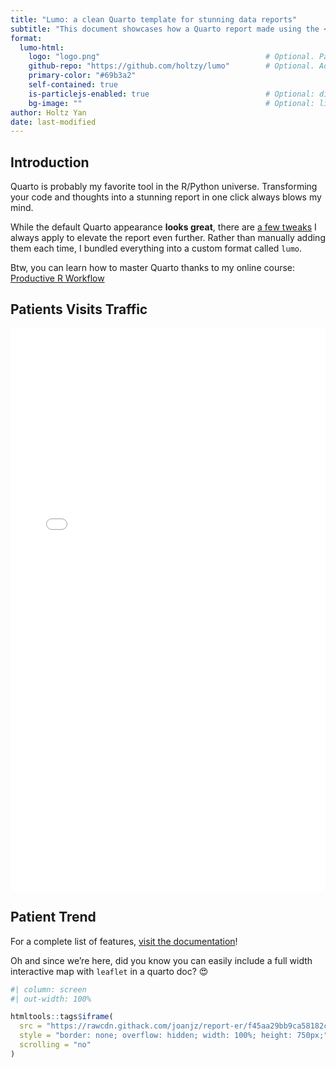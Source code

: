 ```yaml
---
title: "Lumo: a clean Quarto template for stunning data reports"
subtitle: "This document showcases how a Quarto report made using the <code>Lumo</code> format looks like. It also demoes a few tips and tricks I 💜"
format:
  lumo-html: 
    logo: "logo.png"                                     # Optional. Path to a logo displayed above the title
    github-repo: "https://github.com/holtzy/lumo"        # Optional. Adds a github corner at the top right
    primary-color: "#69b3a2"
    self-contained: true
    is-particlejs-enabled: true                          # Optional: display interactive particles in the document header
    bg-image: ""                                         # Optional: link to an image for the header background
author: Holtz Yan
date: last-modified
---
```





## Introduction

Quarto is probably my favorite tool in the R/Python universe. Transforming your code and thoughts into a stunning report in one click always blows my mind.

While the default Quarto appearance **looks great**, there are [a few tweaks](https://www.productive-r-workflow.com/quarto-tricks) I always apply to elevate the report even further. Rather than manually adding them each time, I bundled everything into a custom format called `lumo`.



::: {.column-margin}

Btw, you can learn how to master Quarto thanks to my online course: [Productive R Workflow](https://www.productive-r-workflow.com)

:::





## Patients Visits Traffic

<iframe 
    src="interactive/patients_traffic.html" 
    width="100%" 
    height="900px" 
    frameborder="0" 
    scrolling="no" 
    style="border: none; overflow: hidden;">
</iframe>





## Patient Trend

For a complete list of features, [visit the documentation](https://www.productive-r-workflow.com/r/bonus/lumo-quarto-template)!

Oh and since we're here, did you know you can easily include a full width interactive map with `leaflet` in a quarto doc? 😍

```r
#| column: screen
#| out-width: 100%

htmltools::tags$iframe(
  src = "https://rawcdn.githack.com/joanjz/report-er/f45aa29bb9ca58182c7f5efaebc212553b2e3052/interactive/patients_traffic.html",
  style = "border: none; overflow: hidden; width: 100%; height: 750px;",
  scrolling = "no"
)

```




